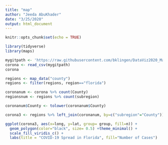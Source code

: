 ```yaml
---
title: "map"
author: "Jeeda AbuKhader"
date: "3/25/2020"
output: html_document
---
```


```r
knitr::opts_chunk$set(echo = TRUE)
```

```r
library(tidyverse)
library(maps)

mygitpath <- 'https://raw.githubusercontent.com/bklingen/DataViz2020_Maps/master/CoronaCases.csv'
corona <- read_csv(mygitpath)
corona

regions <- map_data("county")
regions <- filter(regions, region=="florida")

coronanum <- corona %>% count(County)
regionsnum <- regions %>% count(subregion)

coronanum$County <- tolower(coronanum$County)

corona3 <- regions %>% left_join(coronanum, by=c("subregion"="County"))

ggplot(corona3, aes(x=long, y=lat, group= group, fill=n)) + 
  geom_polygon(color="black", size= 0.5) +theme_minimal() +
  scale_fill_viridis_c() +
  labs(title = "COVID-19 Spread in Florida", fill="Number of Cases")
                                 
```

